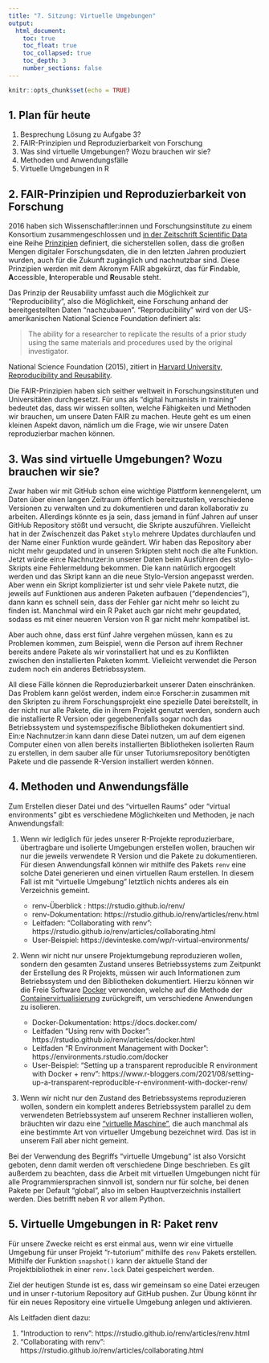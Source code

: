 ```yaml
---
title: "7. Sitzung: Virtuelle Umgebungen"
output: 
  html_document:
    toc: true
    toc_float: true
    toc_collapsed: true
    toc_depth: 3
    number_sections: false
---
```


```r
knitr::opts_chunk$set(echo = TRUE)
```

 
## 1. Plan für heute

 1. Besprechung Lösung zu Aufgabe 3? 
 2. FAIR-Prinzipien und Reproduzierbarkeit von Forschung 
 3. Was sind virtuelle Umgebungen? Wozu brauchen wir sie? 
 4. Methoden und Anwendungsfälle 
 5. Virtuelle Umgebungen in R 
 

## 2. FAIR-Prinzipien und Reproduzierbarkeit von Forschung

2016 haben sich Wissenschaftler:innen und Forschungsinstitute zu einem Konsortium zusammengeschlossen und [in der Zeitschrift Scientific Data](https://www.nature.com/articles/sdata201618) eine Reihe [Prinzipien](https://www.go-fair.org/fair-principles/) definiert, die sicherstellen sollen, dass die großen Mengen digitaler Forschungsdaten, die in den letzten Jahren produziert wurden, auch für die Zukunft zugänglich und nachnutzbar sind. Diese Prinzipien werden mit dem Akronym FAIR abgekürzt, das für **F**indable, **A**ccessible, **I**nteroperable und **R**eusable steht. 

Das Prinzip der Reusability umfasst auch die Möglichkeit zur "Reproducibility", also die Möglichkeit, eine Forschung anhand der bereitgestellten Daten "nachzubauen". "Reproducibility" wird von der US-amerikanischen National Science Foundation definiert als: 

>The ability for a researcher to replicate the results of a prior study using the same materials and procedures used by the original investigator.

National Science Foundation (2015), zitiert in [Harvard University, Reproducibility and Reusability](https://researchdatamanagement.harvard.edu/best-practices-reproducibility-reusability).

Die FAIR-Prinzipien haben sich seither weltweit in Forschungsinstituten und Universitäten durchgesetzt. Für uns als "digital humanists in training" bedeutet das, dass wir wissen sollten, welche Fähigkeiten und Methoden wir brauchen, um unsere Daten FAIR zu machen. Heute geht es um einen kleinen Aspekt davon, nämlich um die Frage, wie wir unsere Daten reproduzierbar machen können.

## 3. Was sind virtuelle Umgebungen? Wozu brauchen wir sie? 

Zwar haben wir mit GitHub schon eine wichtige Plattform kennengelernt, um Daten über einen langen Zeitraum öffentlich bereitzustellen, verschiedene Versionen zu verwalten und zu dokumentieren und daran kollaborativ zu arbeiten. Allerdings könnte es ja sein, dass jemand in fünf Jahren auf unser GitHub Repository stößt und versucht, die Skripte auszuführen. Vielleicht hat in der Zwischenzeit das Paket ``stylo`` mehrere Updates durchlaufen und der Name einer Funktion wurde geändert. Wir haben das Repository aber nicht mehr geupdated und in unseren Srkipten steht noch die alte Funktion. Jetzt würde ein:e Nachnutzer:in unserer Daten beim Ausführen des stylo-Skripts eine Fehlermeldung bekommen. Die kann natürlich ergoogelt werden und das Skript kann an die neue Stylo-Version angepasst werden. Aber wenn ein Skript komplizierter ist und sehr viele Pakete nutzt, die jeweils auf Funktionen aus anderen Paketen aufbauen ("dependencies"), dann kann es schnell sein, dass der Fehler gar nicht mehr so leicht zu finden ist. Manchmal wird ein R Paket auch gar nicht mehr geupdated, sodass es mit einer neueren Version von R gar nicht mehr kompatibel ist. 

Aber auch ohne, dass erst fünf Jahre vergehen müssen, kann es zu Problemen kommen, zum Beispiel, wenn die Person auf ihrem Rechner bereits andere Pakete als wir vorinstalliert hat und es zu Konflikten zwischen den installierten Paketen kommt. Vielleicht verwendet die Person zudem noch ein anderes Betriebssystem.

All diese Fälle können die Reproduzierbarkeit unserer Daten einschränken. Das Problem kann gelöst werden, indem ein:e Forscher:in zusammen mit den Skripten zu ihrem Forschungsprojekt eine spezielle Datei bereitstellt, in der nicht nur alle Pakete, die in ihrem Projekt genutzt werden, sondern auch die installierte R Version oder gegebenenfalls sogar noch das Betriebssystem und systemspezifische Bibliotheken dokumentiert sind. Ein:e Nachnutzer:in kann dann diese Datei nutzen, um auf dem eigenen Computer einen von allen bereits installierten Bibliotheken isolierten Raum zu erstellen, in dem sauber alle für unser Tutoriumsrepository benötigten Pakete und die passende R-Version installiert werden können. 

## 4. Methoden und Anwendungsfälle

Zum Erstellen dieser Datei und des "virtuellen Raums" oder "virtual environments" gibt es verschiedene Möglichkeiten und Methoden, je nach Anwendungsfall: 

1. Wenn wir lediglich für jedes unserer R-Projekte reproduzierbare, übertragbare und  isolierte Umgebungen erstellen wollen, brauchen wir nur die jeweils verwendete R Version und die Pakete zu dokumentieren. Für diesen Anwendungsfall können wir mithilfe des Pakets ``renv`` eine solche Datei generieren und einen virtuellen Raum erstellen. In diesem Fall ist mit "virtuelle Umgebung" letztlich nichts anderes als ein Verzeichnis gemeint.

   - renv-Überblick : https://rstudio.github.io/renv/ 
   - renv-Dokumentation: https://rstudio.github.io/renv/articles/renv.html
   - Leitfaden: "Collaborating with renv": https://rstudio.github.io/renv/articles/collaborating.html
   - User-Beispiel: https://devinteske.com/wp/r-virtual-environments/

2. Wenn wir nicht nur unsere Projektumgebung reproduzieren wollen, sondern den gesamten Zustand unseres Betriebssystems zum Zeitpunkt der Erstellung des R Projekts, müssen wir auch Informationen zum Betriebssystem und den Bibliotheken dokumentiert. Hierzu können wir die Freie Software [Docker](https://www.docker.com/) verwenden, welche auf die Methode der [Containervirtualisierung](https://de.wikipedia.org/wiki/Docker_(Software)) zurückgreift, um verschiedene Anwendungen zu isolieren. 

   - Docker-Dokumentation: https://docs.docker.com/
   - Leitfaden "Using renv with Docker": https://rstudio.github.io/renv/articles/docker.html
   - Leitfaden "R Environment Management with Docker": https://environments.rstudio.com/docker
   - User-Beispiel: "Setting up a transparent reproducible R environment with Docker + renv": https://www.r-bloggers.com/2021/08/setting-up-a-transparent-reproducible-r-environment-with-docker-renv/

3. Wenn wir nicht nur den Zustand des Betriebssystems reproduzieren wollen, sondern ein komplett anderes Betriebssystem parallel zu dem verwendeten Betriebssystem auf unserem Rechner installieren wollen, bräuchten wir dazu eine ["virtuelle Maschine"](https://de.wikipedia.org/wiki/Virtuelle_Maschine), die auch manchmal als eine bestimmte Art von virtueller Umgebung bezeichnet wird. Das ist in unserem Fall aber nicht gemeint. 

Bei der Verwendung des Begriffs "virtuelle Umgebung" ist also Vorsicht geboten, denn damit werden oft verschiedene Dinge beschrieben. Es gilt außerdem zu beachten, dass die Arbeit mit virtuellen Umgebungen nicht für alle Programmiersprachen sinnvoll ist, sondern nur für solche, bei denen Pakete per Default "global", also im selben Hauptverzeichnis installiert werden. Dies betrifft neben R vor allem Python. 


## 5. Virtuelle Umgebungen in R: Paket renv

Für unsere Zwecke reicht es erst einmal aus, wenn wir eine virtuelle Umgebung für unser Projekt "r-tutorium" mithilfe des ``renv`` Pakets erstellen. Mithilfe der Funktion ``snapshot()`` kann der aktuelle Stand der Projektbibliothek in einer ``renv.lock`` Datei gespeichert werden. 

Ziel der heutigen Stunde ist es, dass wir gemeinsam so eine Datei erzeugen und in unser r-tutorium Repository auf GitHub pushen. Zur Übung könnt ihr für ein neues Repository eine virtuelle Umgebung anlegen und aktivieren.

Als Leitfaden dient dazu: 

1. "Introduction to renv": https://rstudio.github.io/renv/articles/renv.html
2. "Collaborating with renv": https://rstudio.github.io/renv/articles/collaborating.html





